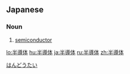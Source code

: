 {{also|半导体|半導體}}
==Japanese==
{{ja-kanjitab|はん|どう|たい|yomi=on}}

===Noun===
{{ja-noun|はんどうたい}}

# [[semiconductor]]

[[Category:ja:Physics|はんどうたい]]

[[lo:半導体]]
[[hu:半導体]]
[[ja:半導体]]
[[ru:半導体]]
[[zh:半導体]]